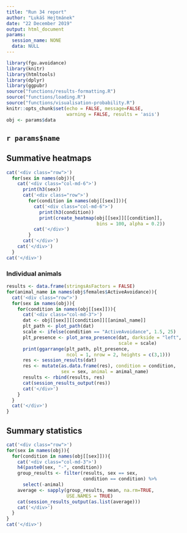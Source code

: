 ```yaml
---
title: "Run 34 report"
author: "Lukáš Hejtmánek"
date: "22 December 2019"
output: html_document
params:
  session_name: NONE
  data: NULL
---
```


```r
library(fgu.avoidance)
library(knitr)
library(htmltools)
library(dplyr)
library(ggpubr)
source("functions/results-formatting.R")
source("functions/loading.R")
source("functions/visualisation-probability.R")
knitr::opts_chunk$set(echo = FALSE, message=FALSE,
                      warning = FALSE, results = 'asis')
obj <- params$data
```

## `r params$name`

## Summative heatmaps
```r
cat('<div class="row">')
  for(sex in names(obj)){
    cat('<div class="col-md-6">')
      print(h3(sex))
      cat('<div class="row">')
        for(condition in names(obj[[sex]])){
          cat('<div class="col-md-6">')
            print(h3(condition))
            print(create_heatmap(obj[[sex]][[condition]],
                                 bins = 100, alpha = 0.2))
          cat('</div>')
        }
      cat('</div>')
    cat('</div>')
  }
cat('</div>')
```

### Individual animals
```r
results <- data.frame(stringsAsFactors = FALSE)
for(animal_name in names(obj$females$ActiveAvoidance)){
  cat('<div class="row">')
  for(sex in names(obj)){
    for(condition in names(obj[[sex]])){
      cat('<div class="col-md-3">')
      dat <- obj[[sex]][[condition]][[animal_name]]
      plt_path <- plot_path(dat)
      scale <- ifelse(condition == "ActiveAvoidance", 1.5, 25)
      plt_presence <- plot_area_presence(dat, darkside = "left",
                                         scale = scale)
      print(ggarrange(plt_path, plt_presence, 
                      ncol = 1, nrow = 2, heights = c(3,1)))
      res <- session_results(dat)
      res <- mutate(as.data.frame(res), condition = condition,
                    sex = sex, animal = animal_name)
      results <- rbind(results, res)
      cat(session_results_output(res))
      cat('</div>')
    }
  }
  cat('</div>')
}
```

## Summary statistics
```r
cat('<div class="row">')
for(sex in names(obj)){
  for(condition in names(obj[[sex]])){
    cat('<div class="col-md-3">')
    h4(paste0(sex, "-", condition))
    group_results <- filter(results, sex == sex,
                            condition == condition) %>%
      select(-animal)
    average <- sapply(group_results, mean, na.rm=TRUE,
                      USE.NAMES = TRUE)
    cat(session_results_output(as.list(average)))
    cat('</div>')
  }
}
cat('</div>')
```


